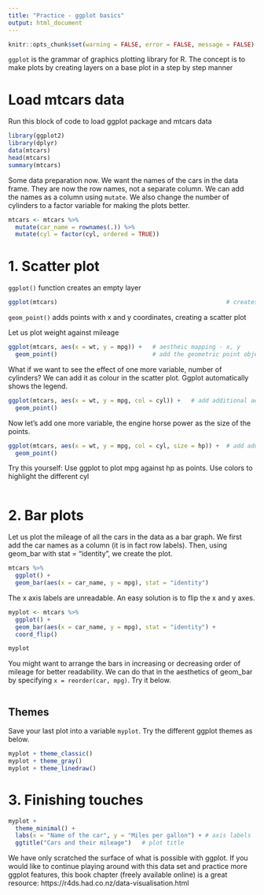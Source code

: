 ```yaml
---
title: "Practice - ggplot basics"
output: html_document
---
```


```r
knitr::opts_chunk$set(warning = FALSE, error = FALSE, message = FALSE)
```

`ggplot` is the grammar of graphics plotting library for R. The concept is to make plots by creating layers on a base plot in a step by step manner

# Load mtcars data

Run this block of code to load ggplot package and mtcars data

```r
library(ggplot2)
library(dplyr)
data(mtcars)
head(mtcars)
summary(mtcars)
```

Some data preparation now. We want the names of the cars in the data frame. They are now the row names, not a separate column. We can add the names as a column using `mutate`. We also change the number of cylinders to a factor variable for making the plots better.

```r
mtcars <- mtcars %>% 
  mutate(car_name = rownames(.)) %>% 
  mutate(cyl = factor(cyl, ordered = TRUE))
```

# 1. Scatter plot

`ggplot()` function creates an empty layer

```r
ggplot(mtcars)                                                # creates an emply base plot
```

`geom_point()` adds points with x and y coordinates, creating a scatter plot 

Let us plot weight against mileage

```r
ggplot(mtcars, aes(x = wt, y = mpg)) +   # aestheic mapping - x, y
  geom_point()                           # add the geometric point object 
```

What if we want to see the effect of one more variable, number of cylinders? We can add it as colour in the scatter plot. Ggplot automatically shows the legend.

```r
ggplot(mtcars, aes(x = wt, y = mpg, col = cyl)) +   # add additional aesthetic color
  geom_point()
```

Now let's add one more variable, the engine horse power as the size of the points.

```r
ggplot(mtcars, aes(x = wt, y = mpg, col = cyl, size = hp)) +  # add additional aesthetic size
  geom_point()
```

Try this yourself: Use ggplot to plot mpg against hp as points. Use colors to highlight the different cyl 

```r


```


# 2. Bar plots

Let us plot the mileage of all the cars in the data as a bar graph. We first add the car names as a column (it is in fact row labels). Then, using geom_bar with stat = "identity", we create the plot.

```r
mtcars %>% 
  ggplot() +  
  geom_bar(aes(x = car_name, y = mpg), stat = "identity")  
```

The x axis labels are unreadable. An easy solution is to flip the x and y axes.

```r
myplot <- mtcars %>% 
  ggplot() +  
  geom_bar(aes(x = car_name, y = mpg), stat = "identity") +
  coord_flip()

myplot
```

You might want to arrange the bars in increasing or decreasing order of mileage for better readability. We can do that in the aesthetics of geom_bar by specifying `x = reorder(car, mpg)`. Try it below.

```r

```

## Themes

Save your last plot into a variable `myplot`. Try the different ggplot themes as below.

```r
myplot + theme_classic()                                                    # try out these themes
myplot + theme_gray()
myplot + theme_linedraw()
```

# 3. Finishing touches

```r
myplot + 
  theme_minimal() +
  labs(x = "Name of the car", y = "Miles per gallon") + # axis labels
  ggtitle("Cars and their mileage")   # plot title
```


We have only scratched the surface of what is possible with ggplot. If you would like to continue playing around with this data set and practice more ggplot features, this book chapter (freely available online) is a great resource: https://r4ds.had.co.nz/data-visualisation.html





